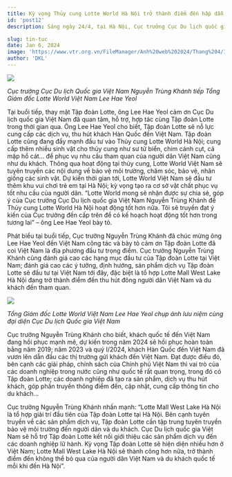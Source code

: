 ---
title: Kỳ vọng Thủy cung Lotte World Hà Nội trở thành điểm đến hấp dẫn của du khách quốc tế khi đến Hà Nội
id: 'post12'
description: Sáng ngày 24/4, tại Hà Nội, Cục trưởng Cục Du lịch quốc gia Việt Nam Nguyễn Trùng Khánh đã có buổi tiếp xã giao Tổng Giám đốc Lotte World Việt Nam Lee Hae Yeol đến chào nhân dịp được bổ nhiệm vị trí công tác tại Việt Nam.

slug: tin-tuc
date: Jan 6, 2024
image: 'https://www.vtr.org.vn/FileManager/Anh%20web%202024/Thang%204/1120/lehoidulichhanoi2024thanglonghanoithudoquyenru%20(3).jpg'
author: 'DKL'
---

![](<https://vtr.org.vn/FileManager/Anh%20web%202024/Thang%204/2130/kyvonglottemallwestlakehanoitrothanhdiemdenphaiden..%20(1).JPG>)

_Cục trưởng Cục Du lịch Quốc gia Việt Nam Nguyễn Trùng Khánh tiếp Tổng Giám đốc Lotte World Việt Nam Lee Hae Yeol_

Tại buổi tiếp, thay mặt Tập đoàn Lotte, ông Lee Hae Yeol cảm ơn Cục Du lịch quốc gia Việt Nam đã quan tâm, hỗ trợ, hợp tác cùng Tập đoàn Lotte trong thời gian qua. Ông Lee Hae Yeol cho biết, Tập đoàn Lotte sẽ nỗ lực cung cấp các dịch vụ, thu hút khách Hàn Quốc đến Việt Nam. Tập đoàn Lotte cũng đang đẩy mạnh đầu tư vào Thủy cung Lotte World Hà Nội; cung cấp thêm nhiều sinh vật cho thủy cung như sư tử biển, chim cánh cụt, cá mập hổ cát... để phục vụ nhu cầu tham quan của người dân Việt Nam cũng như du khách. Thông qua hoạt động tại thủy cung, Lotte World Việt Nam sẽ tuyên truyền các nội dung về bảo vệ môi trường, chăm sóc, bảo vệ, nhân giống các sinh vật. Dự kiến thời gian tới, Lotte World Việt Nam sẽ đầu tư thêm khu vui chơi trẻ em tại Hà Nội; kỳ vọng tạo ra cơ sở vật chất phục vụ tốt nhu cầu của người dân. “Lotte World mong sẽ nhận được sự chia sẻ, góp ý của Cục trưởng Cục Du lịch quốc gia Việt Nam Nguyễn Trùng Khánh để Thủy cung Lotte World Hà Nội hoạt động tốt hơn nữa. Tôi sẽ truyền đạt ý kiến của Cục trưởng đến cấp trên để có kế hoạch hoạt động tốt hơn trong tương lai” – ông Lee Hae Yeol bày tỏ.

Phát biểu tại buổi tiếp, Cục trưởng Nguyễn Trùng Khánh đã chúc mừng ông Lee Hae Yeol đến Việt Nam công tác và bày tỏ cảm ơn Tập đoàn Lotte đã coi Việt Nam là địa phương đầu tư trọng điểm. Cục trưởng Nguyễn Trùng Khánh cũng đánh giá cao các hạng mục đầu tư của Tập đoàn Lotte tại Việt Nam; đánh giá cao các ý tưởng, định hướng, sản phẩm dịch vụ Tập đoàn Lotte sẽ đầu tư tại Việt Nam tới đây, đặc biệt là tổ hợp Lotte Mall West Lake Hà Nội đang trở thành điểm đến thu hút đông người dân Việt Nam và du khách đến tham quan.

![](<https://vtr.org.vn/FileManager/Anh%20web%202024/Thang%204/2130/kyvonglottemallwestlakehanoitrothanhdiemdenphaiden..%20(2).JPG>)

_Tổng Giám đốc Lotte World Việt Nam Lee Hae Yeol chụp ảnh lưu niệm cùng đại diện Cục Du lịch Quốc gia Việt Nam_

Cục trưởng Nguyễn Trùng Khánh cho biết, khách quốc tế đến Việt Nam đang hồi phục mạnh mẽ, dự kiến trong năm 2024 sẽ hồi phục hoàn toàn bằng năm 2019; năm 2023 và quý I/2024, khách Hàn Quốc đến Việt Nam đã vươn lên dẫn đầu các thị trường gửi khách đến Việt Nam. Đạt được điều đó, bên cạnh các giải pháp, chính sách của Chính phủ Việt Nam thì vai trò của các doanh nghiệp trong nước cũng như quốc tế rất quan trọng, trong đó có Tập đoàn Lotte; các doanh nghiệp đã tạo ra sản phẩm, dịch vụ thu hút khách, góp phần truyền thông điểm đến, cập nhật, cung cấp thông tin cho du khách...

Cục trưởng Nguyễn Trùng Khánh nhấn mạnh: “Lotte Mall West Lake Hà Nội là tổ hợp giải trí đầu tiên của Tập đoàn Lotte tại Hà Nội. Bên cạnh tuyên truyền về các sản phẩm dịch vụ, Tập đoàn Lotte cần tập trung tuyên truyền bảo vệ môi trường đến người dân và du khách. Cục Du lịch quốc gia Việt Nam sẽ hỗ trợ Tập đoàn Lotte kết nối giới thiệu các sản phẩm dịch vụ đến các doanh nghiệp lữ hành. Kỳ vọng Tập đoàn Lotte sẽ hiện diện nhiều hơn ở Việt Nam; Lotte Mall West Lake Hà Nội sẽ thành công hơn nữa, trở thành điểm đến không thể bỏ qua của người dân Việt Nam và du khách quốc tế mỗi khi đến Hà Nội”.
